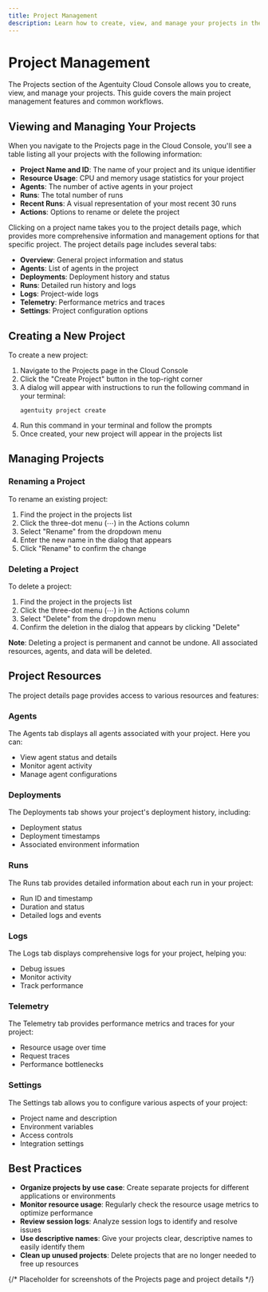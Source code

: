 ```yaml
---
title: Project Management
description: Learn how to create, view, and manage your projects in the Agentuity Cloud Console
---
```


# Project Management

The Projects section of the Agentuity Cloud Console allows you to create, view, and manage your projects. This guide covers the main project management features and common workflows.

## Viewing and Managing Your Projects

When you navigate to the Projects page in the Cloud Console, you'll see a table listing all your projects with the following information:

- **Project Name and ID**: The name of your project and its unique identifier
- **Resource Usage**: CPU and memory usage statistics for your project
- **Agents**: The number of active agents in your project
- **Runs**: The total number of runs
- **Recent Runs**: A visual representation of your most recent 30 runs
- **Actions**: Options to rename or delete the project

Clicking on a project name takes you to the project details page, which provides more comprehensive information and management options for that specific project. The project details page includes several tabs:

- **Overview**: General project information and status
- **Agents**: List of agents in the project
- **Deployments**: Deployment history and status
- **Runs**: Detailed run history and logs
- **Logs**: Project-wide logs
- **Telemetry**: Performance metrics and traces
- **Settings**: Project configuration options

## Creating a New Project

To create a new project:

1. Navigate to the Projects page in the Cloud Console
2. Click the "Create Project" button in the top-right corner
3. A dialog will appear with instructions to run the following command in your terminal:
   ```
   agentuity project create
   ```
4. Run this command in your terminal and follow the prompts
5. Once created, your new project will appear in the projects list

## Managing Projects

### Renaming a Project

To rename an existing project:

1. Find the project in the projects list
2. Click the three-dot menu (⋯) in the Actions column
3. Select "Rename" from the dropdown menu
4. Enter the new name in the dialog that appears
5. Click "Rename" to confirm the change

### Deleting a Project

To delete a project:

1. Find the project in the projects list
2. Click the three-dot menu (⋯) in the Actions column
3. Select "Delete" from the dropdown menu
4. Confirm the deletion in the dialog that appears by clicking "Delete"

**Note**: Deleting a project is permanent and cannot be undone. All associated resources, agents, and data will be deleted.

## Project Resources

The project details page provides access to various resources and features:

### Agents

The Agents tab displays all agents associated with your project. Here you can:
- View agent status and details
- Monitor agent activity
- Manage agent configurations

### Deployments

The Deployments tab shows your project's deployment history, including:
- Deployment status
- Deployment timestamps
- Associated environment information

### Runs

The Runs tab provides detailed information about each run in your project:
- Run ID and timestamp
- Duration and status
- Detailed logs and events

### Logs

The Logs tab displays comprehensive logs for your project, helping you:
- Debug issues
- Monitor activity
- Track performance

### Telemetry

The Telemetry tab provides performance metrics and traces for your project:
- Resource usage over time
- Request traces
- Performance bottlenecks

### Settings

The Settings tab allows you to configure various aspects of your project:
- Project name and description
- Environment variables
- Access controls
- Integration settings

## Best Practices

- **Organize projects by use case**: Create separate projects for different applications or environments
- **Monitor resource usage**: Regularly check the resource usage metrics to optimize performance
- **Review session logs**: Analyze session logs to identify and resolve issues
- **Use descriptive names**: Give your projects clear, descriptive names to easily identify them
- **Clean up unused projects**: Delete projects that are no longer needed to free up resources

{/* Placeholder for screenshots of the Projects page and project details */}
